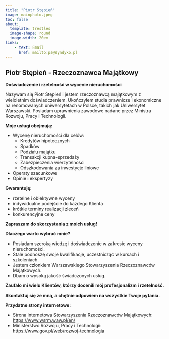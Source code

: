 ```yaml
---
title: "Piotr Stępień"
image: mainphoto.jpeg
toc: false
about: 
  template: trestles
  image-shape: round
  image-width: 20em
links:
    - text: Email
      href: mailto:ps@syndyko.pl
---
```


## Piotr Stępień - Rzeczoznawca Majątkowy

**Doświadczenie i rzetelność w wycenie nieruchomości**

Nazywam się Piotr Stępień i jestem rzeczoznawcą majątkowym z wieloletnim doświadczeniem. Ukończyłem studia prawnicze i ekonomiczne na renomowanych uniwersytetach w Polsce, takich jak Uniwersytet Warszawski. Posiadam uprawnienia zawodowe nadane przez Ministra Rozwoju, Pracy i Technologii.

**Moje usługi obejmują:**

* Wycenę nieruchomości dla celów:
    * Kredytów hipotecznych
    * Spadków
    * Podziału majątku
    * Transakcji kupna-sprzedaży
    * Zabezpieczenia wierzytelności
    * Odszkodowania za inwestycje liniowe
* Operaty szacunkowe
* Opinie i ekspertyzy

**Gwarantuję:**

* rzetelne i obiektywne wyceny
* indywidualne podejście do każdego Klienta
* krótkie terminy realizacji zleceń
* konkurencyjne ceny

**Zapraszam do skorzystania z moich usług!**

**Dlaczego warto wybrać mnie?**

* Posiadam szeroką wiedzę i doświadczenie w zakresie wyceny nieruchomości.
* Stale podnoszę swoje kwalifikacje, uczestnicząc w kursach i szkoleniach.
* Jestem członkiem Warszawskiego Stowarzyszenia Rzeczoznawców Majątkowych.
* Dbam o wysoką jakość świadczonych usług.

**Zaufało mi wielu Klientów, którzy docenili mój profesjonalizm i rzetelność.**

**Skontaktuj się ze mną, a chętnie odpowiem na wszystkie Twoje pytania.**

**Przydatne strony internetowe:**

* Strona internetowa Stowarzyszenia Rzeczoznawców Majątkowych: [https://www.wsrm.waw.pl/en/](http://www.srm.com.pl/)
* Ministerstwo Rozwoju, Pracy i Technologii: [https://www.gov.pl/web/rozwoj-technologia](https://www.gov.pl/web/rozwoj-technologia)



